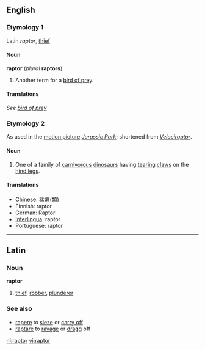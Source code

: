 ==English==
=== Etymology 1===
Latin ''raptor'', [[thief]]

====Noun====
'''raptor''' (''plural'' '''raptors''')

#Another term for a [[bird of prey]].

====Translations====
''See [[bird of prey]]''

===Etymology 2===
As used in the [[motion picture]] ''[[w:Jurassic Park|Jurassic Park]]''; shortened from ''[[Velociraptor]]''.

====Noun====

#One of a family of [[carnivorous]] [[dinosaur]]s having [[tear]]ing [[claw]]s on the [[hind leg]]s.

====Translations====
*Chinese: 猛禽(類)
*Finnish: raptor
*German: Raptor
*[[Interlingua]]: raptor
*Portuguese: raptor

----

==Latin==
===Noun===
'''raptor'''
# [[thief]], [[robber]], [[plunderer]]
===See also===
*[[rapere]] to [[sieze]] or [[carry off]]
*[[raptare]] to [[ravage]] or [[dragg]] off

[[nl:raptor]]
[[vi:raptor]]